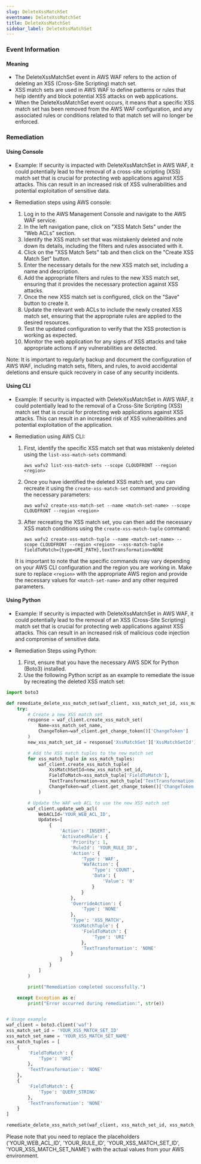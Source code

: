 ```yaml
--- 
slug: DeleteXssMatchSet
eventname: DeleteXssMatchSet
title: DeleteXssMatchSet
sidebar_label: DeleteXssMatchSet
---
```

                       
### Event Information

#### Meaning

- The DeleteXssMatchSet event in AWS WAF refers to the action of deleting an XSS (Cross-Site Scripting) match set.
- XSS match sets are used in AWS WAF to define patterns or rules that help identify and block potential XSS attacks on web applications.
- When the DeleteXssMatchSet event occurs, it means that a specific XSS match set has been removed from the AWS WAF configuration, and any associated rules or conditions related to that match set will no longer be enforced.

### Remediation

#### Using Console

- Example: If security is impacted with DeleteXssMatchSet in AWS WAF, it could potentially lead to the removal of a cross-site scripting (XSS) match set that is crucial for protecting web applications against XSS attacks. This can result in an increased risk of XSS vulnerabilities and potential exploitation of sensitive data.

- Remediation steps using AWS console:
  1. Log in to the AWS Management Console and navigate to the AWS WAF service.
  2. In the left navigation pane, click on "XSS Match Sets" under the "Web ACLs" section.
  3. Identify the XSS match set that was mistakenly deleted and note down its details, including the filters and rules associated with it.
  4. Click on the "XSS Match Sets" tab and then click on the "Create XSS Match Set" button.
  5. Enter the necessary details for the new XSS match set, including a name and description.
  6. Add the appropriate filters and rules to the new XSS match set, ensuring that it provides the necessary protection against XSS attacks.
  7. Once the new XSS match set is configured, click on the "Save" button to create it.
  8. Update the relevant web ACLs to include the newly created XSS match set, ensuring that the appropriate rules are applied to the desired resources.
  9. Test the updated configuration to verify that the XSS protection is working as expected.
  10. Monitor the web application for any signs of XSS attacks and take appropriate actions if any vulnerabilities are detected.

Note: It is important to regularly backup and document the configuration of AWS WAF, including match sets, filters, and rules, to avoid accidental deletions and ensure quick recovery in case of any security incidents.

#### Using CLI

- Example: If security is impacted with DeleteXssMatchSet in AWS WAF, it could potentially lead to the removal of a Cross-Site Scripting (XSS) match set that is crucial for protecting web applications against XSS attacks. This can result in an increased risk of XSS vulnerabilities and potential exploitation of the application.

- Remediation using AWS CLI:
  1. First, identify the specific XSS match set that was mistakenly deleted using the `list-xss-match-sets` command:
     ```
     aws wafv2 list-xss-match-sets --scope CLOUDFRONT --region <region>
     ```

  2. Once you have identified the deleted XSS match set, you can recreate it using the `create-xss-match-set` command and providing the necessary parameters:
     ```
     aws wafv2 create-xss-match-set --name <match-set-name> --scope CLOUDFRONT --region <region>
     ```

  3. After recreating the XSS match set, you can then add the necessary XSS match conditions using the `create-xss-match-tuple` command:
     ```
     aws wafv2 create-xss-match-tuple --name <match-set-name> --scope CLOUDFRONT --region <region> --xss-match-tuple fieldToMatch={type=URI_PATH},textTransformation=NONE
     ```

  It is important to note that the specific commands may vary depending on your AWS CLI configuration and the region you are working in. Make sure to replace `<region>` with the appropriate AWS region and provide the necessary values for `<match-set-name>` and any other required parameters.

#### Using Python

- Example: If security is impacted with DeleteXssMatchSet in AWS WAF, it could potentially lead to the removal of an XSS (Cross-Site Scripting) match set that is crucial for protecting web applications against XSS attacks. This can result in an increased risk of malicious code injection and compromise of sensitive data.

- Remediation Steps using Python:
  1. First, ensure that you have the necessary AWS SDK for Python (Boto3) installed.
  2. Use the following Python script as an example to remediate the issue by recreating the deleted XSS match set:

```python
import boto3

def remediate_delete_xss_match_set(waf_client, xss_match_set_id, xss_match_set_name, xss_match_tuples):
    try:
        # Create a new XSS match set
        response = waf_client.create_xss_match_set(
            Name=xss_match_set_name,
            ChangeToken=waf_client.get_change_token()['ChangeToken']
        )
        new_xss_match_set_id = response['XssMatchSet']['XssMatchSetId']

        # Add the XSS match tuples to the new match set
        for xss_match_tuple in xss_match_tuples:
            waf_client.create_xss_match_tuple(
                XssMatchSetId=new_xss_match_set_id,
                FieldToMatch=xss_match_tuple['FieldToMatch'],
                TextTransformation=xss_match_tuple['TextTransformation'],
                ChangeToken=waf_client.get_change_token()['ChangeToken']
            )

        # Update the WAF web ACL to use the new XSS match set
        waf_client.update_web_acl(
            WebACLId='YOUR_WEB_ACL_ID',
            Updates=[
                {
                    'Action': 'INSERT',
                    'ActivatedRule': {
                        'Priority': 1,
                        'RuleId': 'YOUR_RULE_ID',
                        'Action': {
                            'Type': 'WAF',
                            'WafAction': {
                                'Type': 'COUNT',
                                'Data': {
                                    'Value': '0'
                                }
                            }
                        },
                        'OverrideAction': {
                            'Type': 'NONE'
                        },
                        'Type': 'XSS_MATCH',
                        'XssMatchTuple': {
                            'FieldToMatch': {
                                'Type': 'URI'
                            },
                            'TextTransformation': 'NONE'
                        }
                    }
                }
            ]
        )

        print("Remediation completed successfully.")

    except Exception as e:
        print("Error occurred during remediation:", str(e))


# Usage example
waf_client = boto3.client('waf')
xss_match_set_id = 'YOUR_XSS_MATCH_SET_ID'
xss_match_set_name = 'YOUR_XSS_MATCH_SET_NAME'
xss_match_tuples = [
    {
        'FieldToMatch': {
            'Type': 'URI'
        },
        'TextTransformation': 'NONE'
    },
    {
        'FieldToMatch': {
            'Type': 'QUERY_STRING'
        },
        'TextTransformation': 'NONE'
    }
]

remediate_delete_xss_match_set(waf_client, xss_match_set_id, xss_match_set_name, xss_match_tuples)
```

Please note that you need to replace the placeholders ('YOUR_WEB_ACL_ID', 'YOUR_RULE_ID', 'YOUR_XSS_MATCH_SET_ID', 'YOUR_XSS_MATCH_SET_NAME') with the actual values from your AWS environment.


 